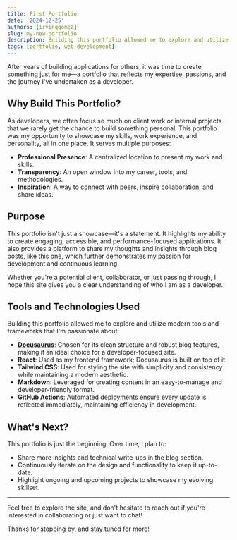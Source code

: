 ```yaml
---
title: First Portfolio
date: '2024-12-25'
authors: [irvinggomez]
slug: my-new-portfolio
description: Building this portfolio allowed me to explore and utilize modern tools and frameworks that I'm passionate about.
tags: [portfolio, web-development]
---
```


After years of building applications for others, it was time to create something just for me—a portfolio that reflects my expertise, passions, and the journey I've undertaken as a developer.

<!-- truncate -->

## Why Build This Portfolio?

As developers, we often focus so much on client work or internal projects that we rarely get the chance to build something personal. This portfolio was my opportunity to showcase my skills, work experience, and personality, all in one place. It serves multiple purposes:

- **Professional Presence**: A centralized location to present my work and skills.
- **Transparency**: An open window into my career, tools, and methodologies.
- **Inspiration**: A way to connect with peers, inspire collaboration, and share ideas.

## Purpose

This portfolio isn't just a showcase—it's a statement. It highlights my ability to create engaging, accessible, and performance-focused applications. It also provides a platform to share my thoughts and insights through blog posts, like this one, which further demonstrates my passion for development and continuous learning.

Whether you're a potential client, collaborator, or just passing through, I hope this site gives you a clear understanding of who I am as a developer.

## Tools and Technologies Used

Building this portfolio allowed me to explore and utilize modern tools and frameworks that I'm passionate about:

- **[Docusaurus](https://docusaurus.io/)**: Chosen for its clean structure and robust blog features, making it an ideal choice for a developer-focused site.
- **React**: Used as my frontend framework; Docusaurus is built on top of it.
- **Tailwind CSS**: Used for styling the site with simplicity and consistency while maintaining a modern aesthetic.
- **Markdown**: Leveraged for creating content in an easy-to-manage and developer-friendly format.
- **GitHub Actions**: Automated deployments ensure every update is reflected immediately, maintaining efficiency in development.

## What's Next?

This portfolio is just the beginning. Over time, I plan to:

- Share more insights and technical write-ups in the blog section.
- Continuously iterate on the design and functionality to keep it up-to-date.
- Highlight ongoing and upcoming projects to showcase my evolving skillset.

---

Feel free to explore the site, and don't hesitate to reach out if you're interested in collaborating or just want to chat!

Thanks for stopping by, and stay tuned for more!
